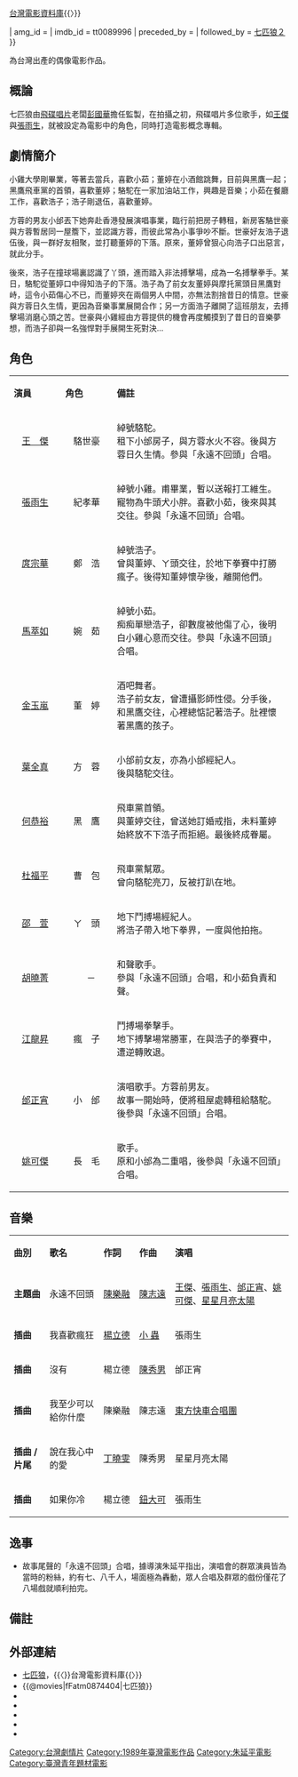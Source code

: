 {{Infobox Film
|  name               = 七匹狼
|  original_name      = ''{{lang|en|Seven Wolves}}''
|  image              = 
|  caption            = 
|  director           = [[朱延平|朱延平]] 
|  producer           = [[彭國華|彭國華]]
|  producer_2         = 江中禎
|  writer             = [[葉雲樵|葉雲樵]]
|  starring           = [[王傑_(歌手)|王傑]]<br />[[張雨生|張雨生]]<br />[[庹宗華|庹宗華]]<br />[[葉全真|葉全真]]
|  music              = [[席裕龍|席裕龍]]
|  thememusic         = 〈永遠不回頭〉／[[張雨生|張雨生]]
|  cinematography     = [[賀用正|賀用正]]
|  editing            = [[黃秋貴|黃秋貴]]
|  production_company = [[學甫有限公司|學甫有限公司]]<br />[[延平工作室|延平工作室]]<br />[[飛碟唱片|飛碟唱片]]
|  distributor        = [[學甫有限公司|學甫有限公司]]
|  released           = {{TWN}}：{{film date|1989|4|1}}
|  runtime            = 80 分鐘
|  country            = {{TWN}}
|  language           = [[華語|華語]]
|  awards             = 
|  budget             = 
|  gross              = [[新台幣|$]]8,111,020<ref>[http://cinema.nccu.edu.tw/BOX/3A/3A89.HTM 1989年台灣票房] {{Wayback|url=http://cinema.nccu.edu.tw/BOX/3A/3A89.HTM |date=20080101095745 }}，{{〈}}[[台灣電影資料庫|台灣電影資料庫]]{{〉}}</ref>
|  amg_id             = 
|  imdb_id            = tt0089996
|  preceded_by        = 
|  followed_by        = [[七匹狼2|七匹狼２]]
}}

{{engname|《七匹狼》|''Seven Wolves''}}為台灣出產的偶像電影作品。

== 概論 ==
七匹狼由[[飛碟唱片|飛碟唱片]]老闆[[彭國華|彭國華]]擔任監製，在拍攝之初，飛碟唱片多位歌手，如[[王傑_(歌手)|王傑]]與[[張雨生|張雨生]]，就被設定為電影中的角色，同時打造電影概念專輯。

== 劇情簡介 ==

小雞大學剛畢業，等著去當兵，喜歡小茹；董婷在小酒館跳舞，目前與黑鷹一起；黑鷹飛車黨的首領，喜歡董婷；駱駝在一家加油站工作，興趣是音樂；小茹在餐廳工作，喜歡浩子；浩子剛退伍，喜歡董婷。

方蓉的男友小邰丟下她奔赴香港發展演唱事業，臨行前把房子轉租，新房客駱世豪與方蓉暫居同一屋簷下，並認識方蓉，而彼此常為小事爭吵不斷。世豪好友浩子退伍後，與一群好友相聚，並打聽董婷的下落。原來，董婷曾狠心向浩子口出惡言，就此分手。

後來，浩子在撞球場裏認識了丫頭，進而踏入非法搏擊場，成為一名搏擊拳手。某日，駱駝從董婷口中得知浩子的下落。浩子為了前女友董婷與摩托黨頭目黑鷹對峙，這令小茹傷心不已，而董婷夾在兩個男人中間，亦無法割捨昔日的情意。世豪與方蓉日久生情，更因為音樂事業展開合作；另一方面浩子離開了這班朋友，去搏擊場消磨心頭之苦。世豪與小雞經由方蓉提供的機會再度觸摸到了昔日的音樂夢想，而浩子卻與一名強悍對手展開生死對決...

== 角色 ==
{|class="wikitable"
|- style="background:cornflowerblue; color:white" align=center
|style="width:1%"|'''演員'''
|style="width:1%"|'''角色'''
|style="width:6%"|'''備註'''
|-align=left 
|<center>[[王傑_(歌手)|王　傑]]||<center>駱世豪||綽號駱駝。<br/>租下小邰房子，與方蓉水火不容。後與方蓉日久生情。參與「永遠不回頭」合唱。
|-align=left 
|<center>[[張雨生|張雨生]]||<center>紀孝華||綽號小雞。甫畢業，暫以送報打工維生。<br/>寵物為牛頭犬小胖。喜歡小茹，後來與其交往。參與「永遠不回頭」合唱。
|-align=left
|<center>[[庹宗華|庹宗華]]||<center>鄭　浩||綽號浩子。<br/>曾與董婷、ㄚ頭交往，於地下拳賽中打勝瘋子。後得知董婷懷孕後，離開他們。
|-align=left 
 |<center>[[星星月亮太陽_(組合)|馬萃如]]||<center>婉　茹||綽號小茹。<br/>痴痴單戀浩子，卻數度被他傷了心，後明白小雞心意而交往。參與「永遠不回頭」合唱。
|-align=left 
|<center>[[星星月亮太陽_(組合)|金玉嵐]]||<center>董　婷||酒吧舞者。<br/>浩子前女友，曾遭攝影師性侵。分手後，和黑鷹交往，心裡總惦記著浩子。肚裡懷著黑鷹的孩子。
|-align=left  
|<center>[[葉全真|葉全真]]||<center>方　蓉||小邰前女友，亦為小邰經紀人。<br/>後與駱駝交往。
|-align=left  
|<center>[[何恭裕|何恭裕]]||<center>黑　鷹||飛車黨首領。<br/>與董婷交往，曾送她訂婚戒指，未料董婷始終放不下浩子而拒絕。最後終成眷屬。
|-align=left 
|<center>[[杜福平|杜福平]]||<center>曹　包||飛車黨幫眾。<br/>曾向駱駝亮刀，反被打趴在地。
|-align=left 
|<center>[[邵萱|邵　萱]]||<center>ㄚ　頭||地下鬥搏場經紀人。<br/>將浩子帶入地下拳界，一度與他拍拖。
|-align=left  
|<center>[[星星月亮太陽_(組合)|胡曉菁]]||<center>　－　||和聲歌手。<br/>參與「永遠不回頭」合唱，和小茹負責和聲。
|-align=left 
|<center>[[江龍昇|江龍昇]]||<center>瘋　子||鬥搏場拳擊手。<br/>地下搏擊場常勝軍，在與浩子的拳賽中，遭逆轉敗退。
|-align=left 
|<center>[[邰正宵|邰正宵]]||<center>小　邰||演唱歌手。方蓉前男友。<br/>故事一開始時，便將租屋處轉租給駱駝。後參與「永遠不回頭」合唱。
|-align=left  
|<center>[[姚可傑|姚可傑]]||<center>長　毛||歌手。<br/>原和小邰為二重唱，後參與「永遠不回頭」合唱。

|}

==音樂==
{|class="wikitable"
|- style="background:cornflowerblue; color:white" align=center
|style="width:2%"|'''曲別'''
|style="width:4%"|'''歌名'''
|style="width:2%"|'''作詞'''
|style="width:2%"|'''作曲'''
|style="width:10%"|'''演唱'''

|-align=center 
|'''主題曲'''||永遠不回頭||[[陳樂融|陳樂融]]||[[陳志遠|陳志遠]]||[[王傑_(歌手)|王傑]]、[[張雨生|張雨生]]、[[邰正宵|邰正宵]]、[[姚可傑|姚可傑]]、[[星星月亮太陽_(組合)|星星月亮太陽]]
|-align=center 
|'''插曲'''||我喜歡瘋狂||[[楊立德|楊立德]]||[[陳煥昌|小 蟲]]||張雨生
|-align=center 
|'''插曲'''||沒有||楊立德||[[陳秀男|陳秀男]]||邰正宵
|-align=center 
|'''插曲'''||我至少可以給你什麼||陳樂融||陳志遠||[[東方快車合唱團|東方快車合唱團]]
|-align=center 
|'''插曲 / 片尾'''||說在我心中的愛||[[丁曉雯|丁曉雯]]||陳秀男||星星月亮太陽
|-align=center 
|'''插曲'''||如果你冷||楊立德||[[鈕大可|鈕大可]]||張雨生
|}

== 逸事 ==
*故事尾聲的「永遠不回頭」合唱，據導演朱延平指出，演唱會的群眾演員皆為當時的粉絲，約有七、八千人，場面極為轟動，眾人合唱及群眾的戲份僅花了八場戲就順利拍完。

== 備註 ==
{{Reflist|2}}

== 外部連結 ==
*[https://web.archive.org/web/20131112083757/http://cinema.nccu.edu.tw/cinemaV2/film_show.htm?SID=67 七匹狼]，{{〈}}台灣電影資料庫{{〉}}
*{{@movies|fFatm0874404|七匹狼}}
*{{douban|title=七匹狼}}
*{{Mtime|22836|七匹狼}}
*{{rotten-tomatoes|seven-foxes|七匹狼}}
*{{hkmdb title|15354|七匹狼}}
*{{imdb title|0089996|七匹狼}}

{{王傑 (歌手)}}

[[Category:台灣劇情片|Category:台灣劇情片]]
[[Category:1989年臺灣電影作品|Category:1989年臺灣電影作品]]
[[Category:朱延平電影|Category:朱延平電影]]
[[Category:臺灣青年題材電影|Category:臺灣青年題材電影]]